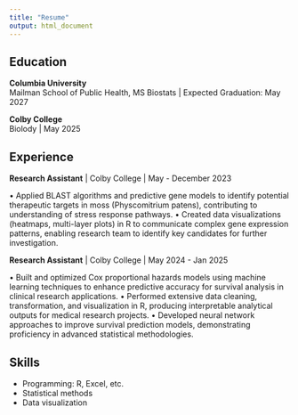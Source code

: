 ```yaml
---
title: "Resume"
output: html_document
---
```

## Education

**Columbia University**  
Mailman School of Public Health, MS Biostats | Expected Graduation: May 2027

**Colby College**  
Biolody | May 2025

## Experience

**Research Assistant** | Colby College | May - December 2023 

• Applied BLAST algorithms and predictive gene models to identify potential therapeutic targets in
moss (Physcomitrium patens), contributing to understanding of stress response pathways.
• Created data visualizations (heatmaps, multi-layer plots) in R to communicate complex gene
expression patterns, enabling research team to identify key candidates for further investigation.

**Research Assistant** | Colby College | May 2024 - Jan 2025

• Built and optimized Cox proportional hazards models using machine learning techniques to
enhance predictive accuracy for survival analysis in clinical research applications.
• Performed extensive data cleaning, transformation, and visualization in R, producing
interpretable analytical outputs for medical research projects.
• Developed neural network approaches to improve survival prediction models, demonstrating
proficiency in advanced statistical methodologies.

## Skills

* Programming: R, Excel, etc.
* Statistical methods
* Data visualization


